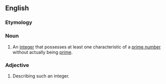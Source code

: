 ==English==

===Etymology===
{{prefix|pseudo|prime|lang=en}}

===Noun===
{{wikipedia}}
{{en-noun}}

# {{label|en|mathematics}} An [[integer]] that possesses at least one characteristic of a [[prime number]] without actually being [[prime]].

===Adjective===
{{en-adj|-}}

# Describing such an integer.